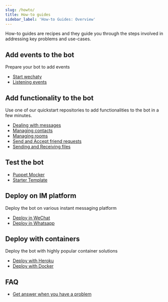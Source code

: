 ```yaml
---
slug: /howto/
title: How-to guides
sidebar_label: 'How-to Guides: Overview'
---
```


<!-- how-to/cookbook - Explains how to accomplish a specific task. -->

How-to guides are recipes and they guide you through the steps involved in addressing key problems and use-cases.

<!-- These are some use cases and code snippets to get you started with Redux in a real app. They assume you understand the topics in [basic](#b) and [advanced](#a) tutorials. They are more advanced than tutorials and assume some knowledge of how Wechaty works. -->

## Add events to the bot

Prepare your bot to add events

- [Start wechaty](howto/starter.md)
- [Listening events](howto/event.md)

## Add functionality to the bot

Use one of our quickstart repositories to add functionalities to the bot in a few minutes.

- [Dealing with messages](howto/message.md)
- [Managing contacts](howto/contact.md)
- [Managing rooms](howto/room.md)
- [Send and Accept friend requests](howto/friendship.md)
- [Sending and Receiving files](howto/file-box.md)

## Test the bot

- [Puppet Mocker](#)
- [Starter Template](#)

## Deploy on IM platform

Deploy the bot on various instant messaging platform

- [Deploy in WeChat](howto/deploy-in-wechat.md)
- [Deploy in Whatsapp](howto/deploy-in-whatsapp.md)

## Deploy with containers

Deploy the bot with highly popular container solutions

- [Deploy with Heroku](tutorials/usage-with-heroku.md)
- [Deploy with Docker](tutorials/docker.md)

## FAQ

- [Get answer when you have a problem](howto/faq.md)


<!-- ## Using Puppets with Wechaty (How to switch between puppets) -->

<!-- For different instant messaging (IM) systems (such as WeChat, Whatsapp, and TikTok), the Wechaty community builds separate RPA (Robotic Process Automation) modules for each, and we call those modules [Wechaty Puppet](https://github.com/wechaty/wechaty-puppet). -->

<!-- Wechaty Puppet Service is gRPC for Wechaty Puppet. To use a Wechaty Puppet Service, you need a TOKEN for that service, and pass it to Wechaty, then you will be able to use that Puppet Service. -->

<!-- ```sh -->
<!-- export WECHATY_PUPPET=wechaty-puppet-service -->
<!-- export WECHATY_PUPPET_SERVICE_TOKEN="__TOKEN__" -->
<!-- ``` -->

<!-- > You can switch between different Wechaty Puppet Services by changing your TOKEN. The source code works same irrespective of the token you used. -->

<!-- To learn how to generate TOKEN and switch between puppets , you can visit [Puppet Services](https://wechaty.js.org/docs/puppet-services/). -->

<!-- ## Use Cases -->

<!-- You can learn more from [Wechaty cases study](case-study/overview.md) -->
